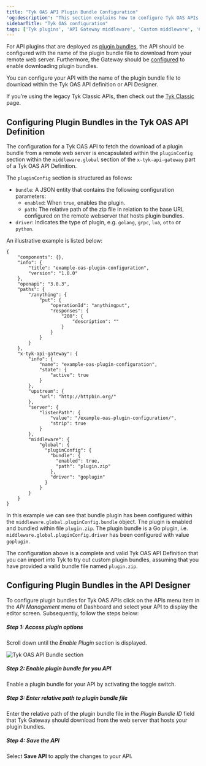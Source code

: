 ```yaml
---
title: "Tyk OAS API Plugin Bundle Configuration"
'og:description': "This section explains how to configure Tyk OAS APIs to use plugin bundles"
sidebarTitle: "Tyk OAS configuration"
tags: ['Tyk plugins', 'API Gateway middleware', 'Custom middleware', 'Custom API request', 'Tyk OAS API']
---
```


For API plugins that are deployed as [plugin bundles](/plugins/how-to-serve-plugins/plugin-bundles), the API should be configured with the name of the plugin bundle file to download from your remote web server. Furthermore, the Gateway should be [configured](/plugins/how-to-serve-plugins/plugin-bundles#gateway-configuration) to enable downloading plugin bundles.

You can configure your API with the name of the plugin bundle file to download within the Tyk OAS API definition or API Designer.

If you’re using the legacy Tyk Classic APIs, then check out the [Tyk Classic](/product-stack/tyk-gateway/advanced-configurations/plugins/bundles/classic) page.

## Configuring Plugin Bundles in the Tyk OAS API Definition

The configuration for a Tyk OAS API to fetch the download of a plugin bundle from a remote web server is encapsulated within the `pluginConfig` section within the `middleware.global` section of the `x-tyk-api-gateway` part of a Tyk OAS API Definition.

The `pluginConfig` section is structured as follows:

- `bundle`: A JSON entity that contains the following configuration parameters:
  - `enabled`: When `true`, enables the plugin.
  - `path`: The relative path of the zip file in relation to the base URL configured on the remote webserver that hosts plugin bundles.
- `driver`: Indicates the type of plugin, e.g. `golang`, `grpc`, `lua`, `otto` or `python`.

An illustrative example is listed below:

```json{hl_lines=["37-45"], linenos=true, linenostart=1}
{
    "components": {},
    "info": {
        "title": "example-oas-plugin-configuration",
        "version": "1.0.0"
    },
    "openapi": "3.0.3",
    "paths": {
        "/anything": {
            "put": {
                "operationId": "anythingput",
                "responses": {
                    "200": {
                        "description": ""
                    }
                }
            }
        }
    },
    "x-tyk-api-gateway": {
        "info": {
            "name": "example-oas-plugin-configuration",
            "state": {
                "active": true
            }
        },
        "upstream": {
            "url": "http://httpbin.org/"
        },
        "server": {
            "listenPath": {
                "value": "/example-oas-plugin-configuration/",
                "strip": true
            }
        },
        "middleware": {
            "global": {
              "pluginConfig": {
                "bundle": {
                  "enabled": true,
                  "path": "plugin.zip"
                },
                "driver": "goplugin"
              }
            } 
        }
    }
}
```

In this example we can see that bundle plugin has been configured within the `middleware.global.pluginConfig.bundle` object. The plugin is enabled and bundled within file `plugin.zip`. The plugin bundle is a Go plugin, i.e. `middleware.global.pluginConfig.driver` has been configured with value `goplugin`.

The configuration above is a complete and valid Tyk OAS API Definition that you can import into Tyk to try out custom plugin bundles, assuming that you have provided a valid bundle file named `plugin.zip`.

## Configuring Plugin Bundles in the API Designer

To configure plugin bundles for Tyk OAS APIs click on the APIs menu item in the *API Management* menu of Dashboard and select your API to display the editor screen. Subsequently, follow the steps below:

##### Step 1: Access plugin options

Scroll down until the *Enable Plugin* section is displayed.

<img src="/img/plugins/plugins_oas_api_bundles_config.png" alt="Tyk OAS API Bundle section" />

##### Step 2: Enable plugin bundle for you API

Enable a plugin bundle for your API by activating the toggle switch. 

##### Step 3: Enter relative path to plugin bundle file

Enter the relative path of the plugin bundle file in the *Plugin Bundle ID* field that Tyk Gateway should download from the web server that hosts your plugin bundles.

##### Step 4: Save the API

Select **Save API** to apply the changes to your API.